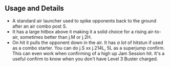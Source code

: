 ## Usage and Details

- A standard air launcher used to spike opponents back to the ground after an air combo post <InputBlock>S</InputBlock>.
- It has a large hitbox above it making it a solid choice for a rising air-to-air, sometimes better than <InputBlock>j.M</InputBlock> or <InputBlock>j.2H</InputBlock>.
- On hit it pulls the opponent down in the air. It has _a lot_ of hitstun if used as a combo starter.
  You can do <InputBlock>j.S xx j.214L, 5L</InputBlock> as a superjump confirm. This can even work when confirming
  of a high up Jam Session hit. It's a useful confirm to know when you don't have Level 3 Buster charged.
